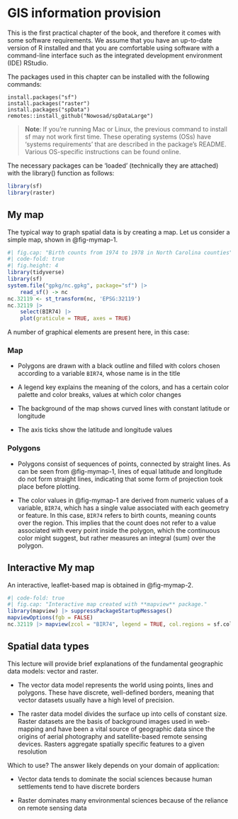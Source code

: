 # GIS information provision

This is the first practical chapter of the book, and therefore it comes with some software requirements. We assume that you have an up-to-date version of R installed and that you are comfortable using software with a command-line interface such as the integrated development environment (IDE) RStudio.

The packages used in this chapter can be installed with the following commands:

```text
install.packages("sf")
install.packages("raster")
install.packages("spData")
remotes::install_github("Nowosad/spDataLarge")
```

> **Note**: If you’re running Mac or Linux, the previous command to install sf may not work first time. These operating systems (OSs) have ‘systems requirements’ that are described in the package’s README. Various OS-specific instructions can be found online.

The necessary packages can be ‘loaded’ (technically they are attached) with the library() function as follows:

```r
library(sf) 
library(raster)
```


## **My map**

The typical way to graph spatial data is by creating a map. Let us consider
a simple map, shown in @fig-mymap-1.

```r
#| fig.cap: "Birth counts from 1974 to 1978 in North Carolina counties"
#| code-fold: true
#| fig.height: 4
library(tidyverse)
library(sf)
system.file("gpkg/nc.gpkg", package="sf") |>
    read_sf() -> nc
nc.32119 <- st_transform(nc, 'EPSG:32119')
nc.32119 |>
    select(BIR74) |>
    plot(graticule = TRUE, axes = TRUE)
```

A number of graphical elements are present here, in this case:

### Map

- Polygons are drawn with a black outline and filled with colors chosen according to a variable `BIR74`, whose name is in the title

- A legend key explains the meaning of the colors, and has a certain color palette and color breaks, values at which color changes

- The background of the map shows curved lines with constant latitude or longitude

- The axis ticks show the latitude and longitude values 


### Polygons

- Polygons consist of sequences of points, connected by straight lines. As can be seen from @fig-mymap-1, lines of equal latitude and longitude do not form straight lines, indicating that some form of projection took place before plotting.

- The color values in @fig-mymap-1 are derived from numeric values of a variable, `BIR74`, which has a single value associated with each geometry or feature. In this case, `BIR74` refers to birth counts, meaning counts over the region. This implies that the count does not refer to a value associated with every point inside the polygon, which the continuous color might suggest, but rather measures an integral (sum) over the polygon.

## Interactive **My map** 

An interactive, leaflet-based map is obtained in @fig-mymap-2.

```r
#| code-fold: true
#| fig.cap: "Interactive map created with **mapview** package."
library(mapview) |> suppressPackageStartupMessages()
mapviewOptions(fgb = FALSE)
nc.32119 |> mapview(zcol = "BIR74", legend = TRUE, col.regions = sf.colors)
```

## Spatial data types

This lecture will provide brief explanations of the fundamental geographic data models: vector and raster.

- The vector data model represents the world using points, lines and polygons. These have discrete, well-defined borders, meaning that vector datasets usually have a high level of precision.

- The raster data model divides the surface up into cells of constant size. Raster datasets are the basis of background images used in web-mapping and have been a vital source of geographic data since the origins of aerial photography and satellite-based remote sensing devices. Rasters aggregate spatially specific features to a given resolution

Which to use? The answer likely depends on your domain of application:

- Vector data tends to dominate the social sciences because human settlements tend to have discrete borders

- Raster dominates many environmental sciences because of the reliance on remote sensing data
